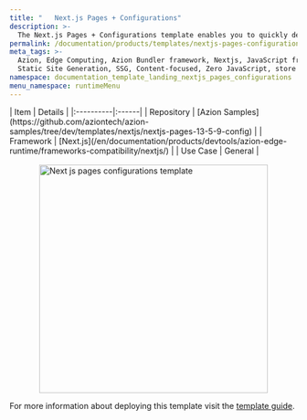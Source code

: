 ```yaml
---
title: "   Next.js Pages + Configurations"
description: >-
  The Next.js Pages + Configurations template enables you to quickly deploy a Next.js application with Pages Router and custom configurations.Next.js Pages + Configurations also creates files to implement the Pages Router format, to use a file-system router to map each file to a route. 
permalink: /documentation/products/templates/nextjs-pages-configurations/
meta_tags: >-
  Azion, Edge Computing, Azion Bundler framework, Nextjs, JavaScript frameworks,
  Static Site Generation, SSG, Content-focused, Zero JavaScript, store
namespace: documentation_template_landing_nextjs_pages_configurations
menu_namespace: runtimeMenu
---
```



<div class="[&_.flex.flex-col]:!gap-4 [&_.flex.flex-col]:md:!gap-8 [&_.flex.flex-col]:2xl:!gap-16">
  <SectionBasicContent
    titleTag="h2"
    description="The Next.js Pages + Configurations template enables you to quickly deploy a Next.js application with Pages Router and custom configurations.Next.js Pages + Configurations also creates files to implement the Pages Router format, to use a file-system router to map each file to a route. "
    buttons={[
      { label: "Deploy template", link: "https://console.azion.com/create/nextjs/nextjs-pages-configurations", outlined: false, icon: "ai ai-azion", iconPos: "left" },
      { label: "View demo", link: "https://kgbne63h30.map.azionedge.net/", severity: "secondary" }
    ]}
  />
</div>

<div style="display: flex; gap: 1rem; align-items: center; flex-direction: row; flex-wrap: wrap;">
  <div style="flex: 1; min-width: 300px;">
    | Item | Details |
    |:----------|:------|
    | Repository | [Azion Samples](https://github.com/aziontech/azion-samples/tree/dev/templates/nextjs/nextjs-pages-13-5-9-config) |
    | Framework | [Next.js](/en/documentation/products/devtools/azion-edge-runtime/frameworks-compatibility/nextjs/) |
    | Use Case | General |
  </div>
  <div style="display: flex; justify-content: center; align-items: center; flex: 1; min-width: 300px;">
    <img src="/assets/docs/images/uploads/template-showcase/nextjs/nextjs-pages-configurations.png" width="400" alt="Next js pages configurations template" style="max-width: 100%; height: auto;" />
  </div>
</div>

For more information about deploying this template visit the [template guide](/en/documentation/products/guides/nextjs-pages-configurations/).